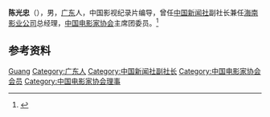 '''陈光忠'''（{{bd|1930年|}}），男，[[广东|广东]]人，中国影视纪录片编导，曾任[[中国新闻社|中国新闻社]]副社长兼任[[海南影业公司|海南影业公司]]总经理，[[中国电影家协会|中国电影家协会]]主席团委员。<ref>{{Cite web|title=陈光忠个人主页|url=http://www.cndfilm.com/21/04/index.shtml|accessdate=2020-12-20|work=中央新闻纪录电影制片厂（集团）}}</ref>

== 参考资料 ==
{{reflist}}

{{中国人物小作品}}
{{Navboxes
| title  = 陈光忠在[[中国电影家协会|中国电影家协会]]的职务
| list1  =
{{中国电影家协会第五届理事会}}
}}

{{Authority control}}
{{DEFAULTSORT:Chen陈}}
[[Category:陈姓|Guang]]
[[Category:广东人|Category:广东人]]
[[Category:中国新闻社副社长|Category:中国新闻社副社长]]
[[Category:中国电影家协会会员|Category:中国电影家协会会员]]
[[Category:中国电影家协会理事|Category:中国电影家协会理事]]